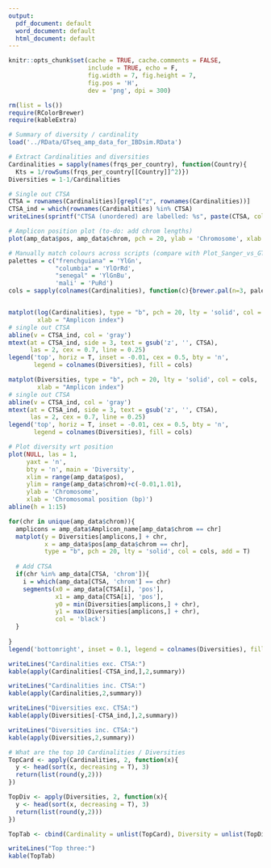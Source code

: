 ```yaml
---
output:
  pdf_document: default
  word_document: default
  html_document: default
---
```

<!-- ######################################################################### -->
<!-- # This script summarises the cardinality and diversity of the GTseq panel 
<!-- ######################################################################### -->

```r
knitr::opts_chunk$set(cache = TRUE, cache.comments = FALSE, 
                      include = TRUE, echo = F, 
                      fig.width = 7, fig.height = 7,
                      fig.pos = 'H', 
                      dev = 'png', dpi = 300)

rm(list = ls())
require(RColorBrewer)
require(kableExtra)

# Summary of diversity / cardinality
load('../RData/GTseq_amp_data_for_IBDsim.RData')
```


```r
# Extract Cardinalities and diversities
Cardinalities = sapply(names(frqs_per_country), function(Country){
  Kts = 1/rowSums(frqs_per_country[[Country]]^2)})
Diversities = 1-1/Cardinalities

# Single out CTSA
CTSA = rownames(Cardinalities)[grepl("z", rownames(Cardinalities))]
CTSA_ind = which(rownames(Cardinalities) %in% CTSA)
writeLines(sprintf("CTSA (unordered) are labelled: %s", paste(CTSA, collapse = ' ')))
```

```r
# Amplicon position plot (to-do: add chrom lengths)
plot(amp_data$pos, amp_data$chrom, pch = 20, ylab = 'Chromosome', xlab = 'Chromosomal position (bp)')
```

```r
# Manually match colours across scripts (compare with Plot_Sanger_vs_GTseq_Sim.R)
palettes = c("frenchguiana" = 'YlGn', 
             "columbia" = 'YlOrRd', 
             "senegal" = 'YlGnBu', 
             'mali' = 'PuRd')
cols = sapply(colnames(Cardinalities), function(c){brewer.pal(n=3, palettes[c])[3]})


matplot(log(Cardinalities), type = "b", pch = 20, lty = 'solid', col = cols, 
        xlab = "Amplicon index")
# single out CTSA
abline(v = CTSA_ind, col = 'gray')
mtext(at = CTSA_ind, side = 3, text = gsub('z', '', CTSA), 
      las = 2, cex = 0.7, line = 0.25)
legend('top', horiz = T, inset = -0.01, cex = 0.5, bty = 'n', 
       legend = colnames(Diversities), fill = cols)

matplot(Diversities, type = "b", pch = 20, lty = 'solid', col = cols, 
        xlab = "Amplicon index")
# single out CTSA
abline(v = CTSA_ind, col = 'gray')
mtext(at = CTSA_ind, side = 3, text = gsub('z', '', CTSA), 
      las = 2, cex = 0.7, line = 0.25)
legend('top', horiz = T, inset = -0.01, cex = 0.5, bty = 'n', 
       legend = colnames(Diversities), fill = cols)
```

```r
# Plot diversity wrt position
plot(NULL, las = 1, 
     yaxt = 'n',
     bty = 'n', main = 'Diversity', 
     xlim = range(amp_data$pos), 
     ylim = range(amp_data$chrom)+c(-0.01,1.01), 
     ylab = 'Chromosome', 
     xlab = 'Chromosomal position (bp)')
abline(h = 1:15)

for(chr in unique(amp_data$chrom)){
  amplicons = amp_data$Amplicon_name[amp_data$chrom == chr]
  matplot(y = Diversities[amplicons,] + chr, 
          x = amp_data$pos[amp_data$chrom == chr], 
          type = "b", pch = 20, lty = 'solid', col = cols, add = T)
  
  # Add CTSA
  if(chr %in% amp_data[CTSA, 'chrom']){
    i = which(amp_data[CTSA, 'chrom'] == chr)
    segments(x0 = amp_data[CTSA[i], 'pos'], 
             x1 = amp_data[CTSA[i], 'pos'], 
             y0 = min(Diversities[amplicons,] + chr), 
             y1 = max(Diversities[amplicons,] + chr), 
             col = 'black')
  }
  
}
legend('bottomright', inset = 0.1, legend = colnames(Diversities), fill = cols)
```

```r
writeLines("Cardinalities exc. CTSA:")
kable(apply(Cardinalities[-CTSA_ind,],2,summary))

writeLines("Cardinalities inc. CTSA:")
kable(apply(Cardinalities,2,summary))
```

```r
writeLines("Diversities exc. CTSA:")
kable(apply(Diversities[-CTSA_ind,],2,summary))

writeLines("Diversities inc. CTSA:")
kable(apply(Diversities,2,summary))
```
 
 
```r
# What are the top 10 Cardinalities / Diversities
TopCard <- apply(Cardinalities, 2, function(x){
  y <- head(sort(x, decreasing = T), 3)
  return(list(round(y,2)))
})

TopDiv <- apply(Diversities, 2, function(x){
  y <- head(sort(x, decreasing = T), 3)
  return(list(round(y,2)))
})

TopTab <- cbind(Cardinality = unlist(TopCard), Diversity = unlist(TopDiv))

writeLines("Top three:")
kable(TopTab)
```


